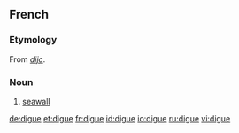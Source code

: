 ==French==
===Etymology===
From {{MD.}} ''[[dijc]]''.

===Noun===
{{fr-noun|f}}
#[[seawall]]

[[de:digue]]
[[et:digue]]
[[fr:digue]]
[[id:digue]]
[[io:digue]]
[[ru:digue]]
[[vi:digue]]
